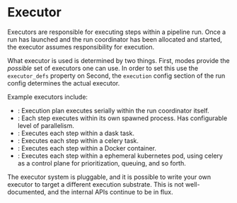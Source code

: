 
# Executor

Executors are responsible for executing steps within a pipeline run. Once a run has launched
and the run coordinator has been allocated and started, the executor assumes responsibility
for execution.

What executor is used is determined by two things. First, modes provide the _possible_ set of
executors one can use. In order to set this use the `executor_defs` property on <PyObject module="dagster" object="ModeDefinition" />
Second, the `execution` config section of the run config determines the actual executor.

Example executors include:

- <PyObject module="dagster" object="in_process_executor" />: Execution plan
  executes serially within the run coordinator itself.
- <PyObject module="dagster" object="multiprocess_executor" />: Each step
  executes within its own spawned process. Has configurable level of
  parallelism.
- <PyObject module="dagster_dask" object="dask_executor" />: Executes each step
  within a dask task.
- <PyObject module="dagster_celery" object="celery_executor" />: Executes each
  step within a celery task.
- <PyObject module="dagster_celery_docker" object="celery_docker_executor" />:
  Executes each step within a Docker container.
- <PyObject module="dagster_celery_k8s" object="celery_k8s_job_executor" />:
  Executes each step within a ephemeral kubernetes pod, using celery as a
  control plane for prioritization, queuing, and so forth.

The executor system is pluggable, and it is possible to write your own executor to target a different
execution substrate. This is not well-documented, and the internal APIs continue to be in flux.
